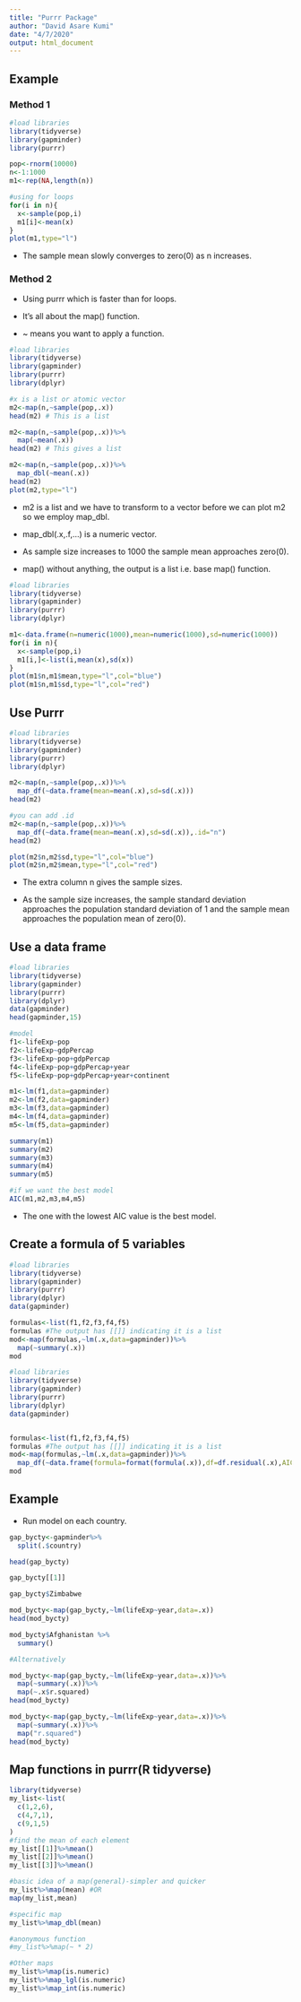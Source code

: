 ```yaml
---
title: "Purrr Package"
author: "David Asare Kumi"
date: "4/7/2020"
output: html_document
---
```



## Example 

### Method 1

```r
#load libraries
library(tidyverse)
library(gapminder)
library(purrr)

pop<-rnorm(10000)
n<-1:1000
m1<-rep(NA,length(n))

#using for loops
for(i in n){
  x<-sample(pop,i)
  m1[i]<-mean(x)
}
plot(m1,type="l")

```

- The sample mean slowly converges to zero(0) as n increases.

### Method 2

- Using purrr which is faster than for loops.

- It's all about the map() function.

- ~ means you want to apply a function.

```r
#load libraries
library(tidyverse)
library(gapminder)
library(purrr)
library(dplyr)

#x is a list or atomic vector
m2<-map(n,~sample(pop,.x))
head(m2) # This is a list

m2<-map(n,~sample(pop,.x))%>%
  map(~mean(.x))
head(m2) # This gives a list

m2<-map(n,~sample(pop,.x))%>%
  map_dbl(~mean(.x))
head(m2)
plot(m2,type="l")

```

- m2 is a list and we have to transform to a vector before we can plot m2 so we employ map_dbl.

- map_dbl(.x,.f,...) is a numeric vector.

- As sample size increases to 1000 the sample mean approaches zero(0).

- map() without anything, the output is a list i.e. base map() function.

```r
#load libraries
library(tidyverse)
library(gapminder)
library(purrr)
library(dplyr)

m1<-data.frame(n=numeric(1000),mean=numeric(1000),sd=numeric(1000))
for(i in n){
  x<-sample(pop,i)
  m1[i,]<-list(i,mean(x),sd(x))
}
plot(m1$n,m1$mean,type="l",col="blue")
plot(m1$n,m1$sd,type="l",col="red")

```

## Use Purrr

```r
#load libraries
library(tidyverse)
library(gapminder)
library(purrr)
library(dplyr)

m2<-map(n,~sample(pop,.x))%>%
  map_df(~data.frame(mean=mean(.x),sd=sd(.x)))
head(m2)

#you can add .id
m2<-map(n,~sample(pop,.x))%>%
  map_df(~data.frame(mean=mean(.x),sd=sd(.x)),.id="n")
head(m2)

plot(m2$n,m2$sd,type="l",col="blue")
plot(m2$n,m2$mean,type="l",col="red")

```

- The extra column n gives the sample sizes.

- As the sample size increases, the sample standard deviation approaches the population standard deviation of 1 and the sample mean approaches the population mean of zero(0).

## Use a data frame

```r
#load libraries
library(tidyverse)
library(gapminder)
library(purrr)
library(dplyr)
data(gapminder)
head(gapminder,15)

#model
f1<-lifeExp~pop
f2<-lifeExp~gdpPercap
f3<-lifeExp~pop+gdpPercap
f4<-lifeExp~pop+gdpPercap+year
f5<-lifeExp~pop+gdpPercap+year+continent

m1<-lm(f1,data=gapminder)
m2<-lm(f2,data=gapminder)
m3<-lm(f3,data=gapminder)
m4<-lm(f4,data=gapminder)
m5<-lm(f5,data=gapminder)

summary(m1)
summary(m2)
summary(m3)
summary(m4)
summary(m5)

#if we want the best model
AIC(m1,m2,m3,m4,m5)

```

- The one with the lowest AIC value is the best model.

## Create a formula of 5 variables

```r
#load libraries
library(tidyverse)
library(gapminder)
library(purrr)
library(dplyr)
data(gapminder)

formulas<-list(f1,f2,f3,f4,f5)
formulas #The output has [[]] indicating it is a list
mod<-map(formulas,~lm(.x,data=gapminder))%>%
  map(~summary(.x))
mod

```



```r
#load libraries
library(tidyverse)
library(gapminder)
library(purrr)
library(dplyr)
data(gapminder)


formulas<-list(f1,f2,f3,f4,f5)
formulas #The output has [[]] indicating it is a list
mod<-map(formulas,~lm(.x,data=gapminder))%>%
  map_df(~data.frame(formula=format(formula(.x)),df=df.residual(.x),AIC=AIC(.x),stringsAsFactors=F))
mod

```

## Example

- Run model on each country.

```r
gap_bycty<-gapminder%>%
  split(.$country)

head(gap_bycty)

gap_bycty[[1]]

gap_bycty$Zimbabwe

mod_bycty<-map(gap_bycty,~lm(lifeExp~year,data=.x))
head(mod_bycty)

mod_bycty$Afghanistan %>%
  summary()

#Alternatively

mod_bycty<-map(gap_bycty,~lm(lifeExp~year,data=.x))%>%
  map(~summary(.x))%>%
  map(~.x$r.squared)
head(mod_bycty)

```



```r
mod_bycty<-map(gap_bycty,~lm(lifeExp~year,data=.x))%>%
  map(~summary(.x))%>%
  map("r.squared")
head(mod_bycty)

```

## Map functions in purrr(R tidyverse)

```r
library(tidyverse)
my_list<-list(
  c(1,2,6),
  c(4,7,1),
  c(9,1,5)
)
#find the mean of each element
my_list[[1]]%>%mean()
my_list[[2]]%>%mean()
my_list[[3]]%>%mean()

#basic idea of a map(general)-simpler and quicker
my_list%>%map(mean) #OR
map(my_list,mean)

#specific map
my_list%>%map_dbl(mean)

#anonymous function
#my_list%>%map(~ * 2)

#Other maps
my_list%>%map(is.numeric)
my_list%>%map_lgl(is.numeric)
my_list%>%map_int(is.numeric)

```





